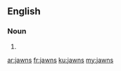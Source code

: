 ==English==

===Noun===
{{head|en|plural}}

# {{plural of|jawn|lang=en}}

[[ar:jawns]]
[[fr:jawns]]
[[ku:jawns]]
[[my:jawns]]